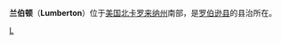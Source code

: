 {{Infobox Settlement
| name = 兰伯顿<br/>Lumberton
| image_skyline = 
| imagesize = 
| image_caption = 
| image_flag = 
| image_shield = 
| pushpin_map = USA North Carolina
| pushpin_label_position = bottom
| subdivision_type = 国家
| subdivision_name = {{USA}}
| subdivision_type1 = [[美国行政区划|州]]
| subdivision_name1 = [[北卡罗来纳州|北卡罗来纳州]]
| subdivision_type2 = [[北卡罗来纳州各县列表|县]]
| subdivision_name2 =  [[罗伯逊县_(北卡罗来纳州)|罗伯逊县]]
| elevation_m = 40
| elevation_ft = 
| area_total_km2 = 40.9
| population_as_of = 2000年
| population_total = 20795
| population_density_km2 = auto
| timezone = [[EST|EST]]
| utc_offset = -5
| timezone_DST = [[EDT|EDT]]
| utc_offset_DST = -4
| latd = 34
| latm = 37
| lats = 38
| latNS = N
| longd = 79
| longm = 0
| longs = 43
| longEW = W
| website = http://www.ci.lumberton.nc.us
}}
'''兰伯顿'''（'''Lumberton'''）位于[[美国|美国]][[北卡罗来纳州|北卡罗来纳州]]南部，是[[罗伯逊县_(北卡罗来纳州)|罗伯逊县]]的县治所在。

{{NorthCarolina-stub}}

[[Category:北卡罗来纳州城市|L]]
